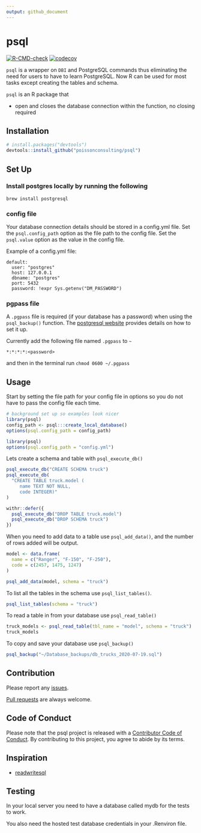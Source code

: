 ```yaml
---
output: github_document
---
```


# psql

<!-- badges: start -->
[![R-CMD-check](https://github.com/poissonconsulting/psql/actions/workflows/R-CMD-check.yaml/badge.svg)](https://github.com/poissonconsulting/psql/actions/workflows/R-CMD-check.yaml)
[![codecov](https://codecov.io/gh/poissonconsulting/psql/branch/main/graph/badge.svg?token=7F2LIBp2Tt)](https://codecov.io/gh/poissonconsulting/psql)
<!-- badges: end -->

`psql` is a wrapper on `DBI` and PostgreSQL commands thus eliminating the need for users to have to learn PostgreSQL. Now R can be used for most tasks except creating the tables and schema. 

`psql` is an R package that

- open and closes the database connection within the function, no closing required

## Installation

```r
# install.packages("devtools")
devtools::install_github("poissonconsulting/psql")
```

## Set Up

### Install postgres locally by running the following 

```
brew install postgresql
```

### config file

Your database connection details should be stored in a config.yml file. 
Set the `psql.config_path` option as the file path to the config file. 
Set the `psql.value` option as the value in the config file.

Example of a config.yml file:

```
default:
  user: "postgres"
  host: 127.0.0.1
  dbname: "postgres"
  port: 5432
  password: !expr Sys.getenv("DM_PASSWORD")
```

### pgpass file

A `.pgpass` file is required (if your database has a password) when using the `psql_backup()` function. 
The [postgresql website](https://www.postgresql.org/docs/current/libpq-pgpass.html) provides details on how to set it up.

Currently add the following file named `.pgpass` to `~`
```
*:*:*:*:<password>
```
and then in the terminal run `chmod 0600 ~/.pgpass`

## Usage

Start by setting the file path for your config file in options so you do not have to pass the config file each time. 

```r
# background set up so examples look nicer
library(psql)
config_path <- psql:::create_local_database()
options(psql.config_path = config_path)
```

```r
library(psql)
options(psql.config_path = "config.yml")
```

Lets create a schema and table with `psql_execute_db()`

```r
psql_execute_db("CREATE SCHEMA truck")
psql_execute_db(
  "CREATE TABLE truck.model (
     name TEXT NOT NULL,
     code INTEGER)"
)
```

```r
withr::defer({
  psql_execute_db("DROP TABLE truck.model")
  psql_execute_db("DROP SCHEMA truck")
})
```

When you need to add data to a table use `psql_add_data()`, and the number of rows added will be output. 

```r
model <- data.frame(
  name = c("Ranger", "F-150", "F-250"),
  code = c(2457, 1475, 1247)
)

psql_add_data(model, schema = "truck")
```

To list all the tables in the schema use `psql_list_tables()`.

```r
psql_list_tables(schema = "truck")
```

To read a table in from your database use `psql_read_table()`

```r
truck_models <- psql_read_table(tbl_name = "model", schema = "truck")
truck_models
```

To copy and save your database use `psql_backup()` 

```r
psql_backup("~/Database_backups/db_trucks_2020-07-19.sql")
```

## Contribution

Please report any [issues](https://github.com/poissonconsulting/psql/issues).

[Pull requests](https://github.com/poissonconsulting/psql/pulls) are always welcome.

## Code of Conduct

Please note that the psql project is released with a [Contributor Code of Conduct](https://contributor-covenant.org/version/2/1/CODE_OF_CONDUCT.html). By contributing to this project, you agree to abide by its terms.

## Inspiration

- [readwritesql](https://github.com/poissonconsulting/readwritesqlite)

## Testing

In your local server you need to have a database called mydb for the tests to work. 

You also need the hosted test database credentials in your .Renviron file.
